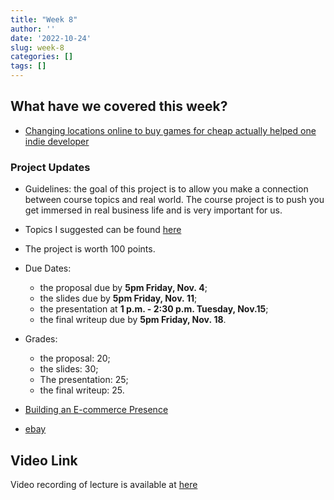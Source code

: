 ```yaml
---
title: "Week 8"
author: ''
date: '2022-10-24'
slug: week-8
categories: []
tags: []
---
```


## What have we covered this week?

- [Changing locations online to buy games for cheap actually helped one indie developer](https://www.npr.org/2022/10/20/1130318822/changing-locations-online-to-buy-games-for-cheap-actually-helped-one-indie-devel)


### Project Updates

- Guidelines: the goal of this project is to allow you make a connection
between course topics and real world. The course project is to push you get immersed in real business life and is very important for us.

- Topics I suggested can be found [here](https://internetcommerce.netlify.app/2022/09/18/projects/)

<!-- - 1. Choose an e-commerce company and assess it in terms of the eight unique features -->
<!-- of e-commerce technology described in Table 1.2. Which of the features does the -->
<!-- company implement well, and which features poorly, in your opinion? Prepare a -->
<!-- short memo to the president of the company you have chosen detailing your -->
<!-- findings and any suggestions for improvement you may have. -->

<!-- - 2. Search the Web for an example of each of the major types of e-commerce described in Section 1.4 and listed in Table 1.3. Create a presentation or written report -->
<!-- describing each company (take a screenshot of each, if possible), and explain why it fits into the category of e-commerce to which you have assigned it. -->

<!-- - 3. Given the development and history of e-commerce in the years 1995-2020, what do -->
<!-- you predict we will see during the next five years of e-commerce? Describe some of -->
<!-- the technological, business, and societal shifts that may occur as the Internet -->
<!-- continues to grow and expand. Prepare a brief presentation or written report to -->
<!-- explain your vision of what e-commerce will look like in 2025. -->

<!-- - 4. Prepare a brief report or presentation on how companies are using Instagram or another company of your choosing as a social e-commerce platform.  -->

<!-- - 5. Follow up on events at Uber since July 2020 (when the opening case was prepared). Prepare a short report on your findings. -->


- The project is worth $100$ points.

- Due Dates: 
   - the proposal due by **5pm Friday, Nov. 4**;
   - the slides due by **5pm Friday, Nov. 11**;
   - the presentation at **1 p.m. - 2:30 p.m. Tuesday, Nov.15**;
   - the final writeup due by **5pm Friday, Nov. 18**.
   
- Grades: 
   - the proposal: $20$;
   - the slides: $30$;
   - The presentation: $25$;
   - the final writeup: $25$.
 
- [Building an E-commerce Presence](/pdf/Building an E-commerce Presence.pdf)

- [ebay](/pdf/ebay_concentration.pdf)

<!-- - [Shiller's Paper](/pdf/Shiller - Approximating Purchase Propensities and Reservation Prices from Broad Consumer Tracking.pdf) -->


## Video Link

Video recording of lecture is available at [here](https://ksu.zoom.us/rec/play/LpbBk-rvEAwQrOUJLtb6WPxDPm1h6hR4d-ba_XZvGaQr8H9uyukk2UnPmuJvdpWhtDsUJyjL_iwkutVy.yJnAJ1EmYVO759sW?continueMode=true&_x_zm_rtaid=pKybW2EfRPa_UVivruOKPg.1667273584229.3ffd773573153e434e70fd3946c3b442&_x_zm_rhtaid=120)